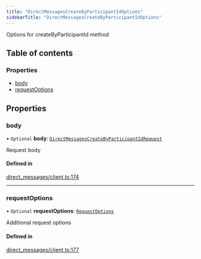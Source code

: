 ```yaml
---
title: "DirectMessagesCreateByParticipantIdOptions"
sidebarTitle: "DirectMessagesCreateByParticipantIdOptions"
---
```


Options for createByParticipantId method

## Table of contents

### Properties

- [body](/xdks/typescript/reference/interfaces/DirectMessagesCreateByParticipantIdOptions#body)
- [requestOptions](/xdks/typescript/reference/interfaces/DirectMessagesCreateByParticipantIdOptions#requestoptions)

## Properties

### body

• `Optional` **body**: [`DirectMessagesCreateByParticipantIdRequest`](/xdks/typescript/reference/interfaces/DirectMessagesCreateByParticipantIdRequest)

Request body

#### Defined in

[direct_messages/client.ts:174](https://github.com/xdevplatform/xdk/blob/298ca9350d035e40e7c8ee0753c50052819a41e2/xdk/typescript/src/direct_messages/client.ts#L174)

___

### requestOptions

• `Optional` **requestOptions**: [`RequestOptions`](/xdks/typescript/reference/interfaces/RequestOptions)

Additional request options

#### Defined in

[direct_messages/client.ts:177](https://github.com/xdevplatform/xdk/blob/298ca9350d035e40e7c8ee0753c50052819a41e2/xdk/typescript/src/direct_messages/client.ts#L177)
